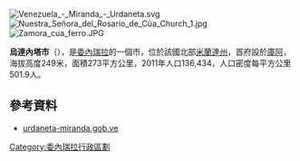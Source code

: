 [[Image:Venezuela_-_Miranda_-_Urdaneta.svg|right]]
[[Image:Nuestra_Señora_del_Rosario_de_Cúa_Church_1.jpg|right]]
[[Image:Zamora_cua_ferro.JPG|thumb]]

'''烏達內塔市'''（{{lang-es|Municipio Urdaneta}}），是[[委內瑞拉|委內瑞拉]]的一個市，位於該國北部[[米蘭達州|米蘭達州]]，首府設於[[庫阿|庫阿]]，海拔高度249米，面積273平方公里，2011年人口136,434，人口密度每平方公里501.9人。

==參考資料==
*[http://urdaneta-miranda.gob.ve/ urdaneta-miranda.gob.ve]{{dead link|date=2018年1月 |bot=InternetArchiveBot |fix-attempted=yes }} {{Es icon}}

{{coord|10.1666|N|66.8833|W|source:wikidata|display=title}}

{{Venezuela-geo-stub}}
[[Category:委內瑞拉行政區劃|Category:委內瑞拉行政區劃]]
